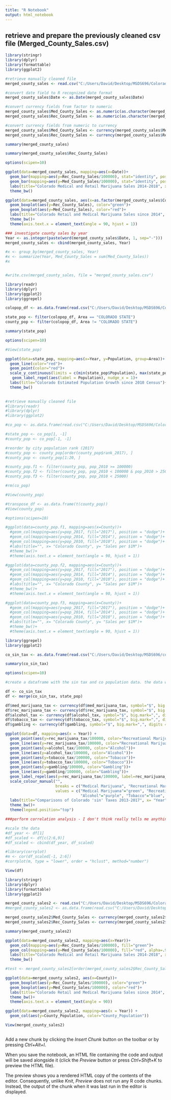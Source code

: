 ---
title: "R Notebook"
output: html_notebook
---

## retrieve and prepare the previously cleaned csv file (Merged_County_Sales.csv)

```{r}
library(stringr)
library(dplyr)
library(formattable)
library(ggplot2)

#retrieve manually cleaned file
merged_county_sales <- read.csv("C:/Users/David/Desktop/MSDS696/Colorado MJ Datasets/Merged_County_Sales.csv", header=TRUE, colClasses = c("character", "character", "factor", "character", "character"))

#convert date field to R recognized date format
merged_county_sales$Date <- as.Date(merged_county_sales$Date)

#convert currency fields from factor to numeric
merged_county_sales$Med_County_Sales <- as.numeric(as.character(merged_county_sales$Med_County_Sales))
merged_county_sales$Rec_County_Sales <- as.numeric(as.character(merged_county_sales$Rec_County_Sales))

#convert currency fields from numeric to currency
merged_county_sales$Med_County_Sales <- currency(merged_county_sales$Med_County_Sales, symbol="$", big.mark=",", digits = 0L)
merged_county_sales$Rec_County_Sales <- currency(merged_county_sales$Rec_County_Sales, symbol="$", big.mark=",", digits = 0L)

summary(merged_county_sales)

summary(merged_county_sales$Rec_County_Sales)

options(scipen=10)

ggplot(data=merged_county_sales, mapping=aes(x=Date))+
  geom_bar(mapping=aes(y=Rec_County_Sales/100000), stat="identity", position="dodge", fill="green")+
  geom_bar(mapping=aes(y=Med_County_Sales/100000), stat="identity", position="dodge", fill="red")+
  labs(title="Colorado Medical and Retail Marijuana Sales 2014-2018", x= "Years of Recreational Legalization", y= "Sales per $100K")+
  theme_bw()

ggplot(data=merged_county_sales, aes(x=as.factor(merged_county_sales$County)))+
  geom_boxplot(aes(y=Rec_County_Sales), color="green")+
  geom_boxplot(aes(y=Med_County_Sales), color="red")+
  labs(title="Colorado Retail and Medical Marijuana Sales since 2014", x= "Colorado County", y= "Sales")+
  theme_bw()+
  theme(axis.text.x = element_text(angle = 90, hjust = 1))

### investigate county sales by year
Year <- as.integer(paste(word(merged_county_sales$Date, 1, sep="-")))
merged_county_sales <- cbind(merged_county_sales, Year)

#x <- group_by(merged_county_sales, Year)
#x <- summarize(Year, Med_County_Sales = sum(Med_County_Sales))
#x


#write.csv(merged_county_sales, file = "merged_county_sales.csv")

```


```{r}
library(readr)
library(dplyr)
library(ggplot2)
library(ggrepel)

colopop_df <- as.data.frame(read.csv("C:/Users/David/Desktop/MSDS696/Colorado Demographics/CountyPopulation.csv", col.names=c("CountyFIPS", "Area", "Year", "Population"), colClasses = c("character", "factor", "factor", "numeric")))

state_pop <- filter(colopop_df, Area == "COLORADO STATE")
county_pop <- filter(colopop_df, Area != "COLORADO STATE")

summary(state_pop)

options(scipen=10)

#View(state_pop)

ggplot(data=state_pop, mapping=aes(x=Year, y=Population, group=Area))+
  geom_line(color="red")+
  geom_point(color="red")+
  scale_y_continuous(limits = c(min(state_pop$Population), max(state_pop$Population)))+
   geom_label_repel(aes(label = Population), nudge_x = 1)+
  labs(title="Colorado Estimated Population Growth since 2010 Census")+
  theme_bw()
 
```

```{r}
#retrieve manually cleaned file
#library(readr)
#library(dplyr)
#library(ggplot2)

#co_pop <- as.data.frame(read.csv("C:/Users/David/Desktop/MSDS696/Colorado Demographics/CountyRankings.csv", col.names=c("CountyFIPS", "County", "pop_2010", "pop_2011", "pop_2012", "pop_2013", "pop_2014", "pop_2015", "pop_2016", "pop_2017", "rank_2017"), colClasses = c("character", "factor", "numeric", "numeric", "numeric", "numeric", "numeric", "numeric", "numeric", "numeric", "integer")))

#state_pop <- co_pop[1, -1]
#county_pop <- co_pop[-1, -1]

#reorder by city population rank (2017)
#county_pop <- county_pop[order(county_pop$rank_2017), ]
#county_pop <- county_pop[1:20, ]

#county_pop.f1 <- filter(county_pop, pop_2010 >= 100000)
#county_pop.f2 <- filter(county_pop, pop_2010 < 100000 & pop_2010 > 25000)
#county_pop.f3 <- filter(county_pop, pop_2010 < 25000)

#rm(co_pop)

#View(county_pop)

#transpose_df <- as.data.frame(t(county_pop))
#View(county_pop)

#options(scipen=10)

#ggplot(data=county_pop.f1, mapping=aes(x=County))+
  #geom_col(mapping=aes(y=pop_2017, fill="2017"), position = "dodge")+
  #geom_col(mapping=aes(y=pop_2014, fill="2014"), position = "dodge")+
  #geom_col(mapping=aes(y=pop_2010, fill="2010"), position = "dodge")+
  #labs(title="", x= "Colorado County", y= "Sales per $1M")+
  #theme_bw()+
  #theme(axis.text.x = element_text(angle = 90, hjust = 1))

#ggplot(data=county_pop.f2, mapping=aes(x=County))+
  #geom_col(mapping=aes(y=pop_2017, fill="2017"), position = "dodge")+
  #geom_col(mapping=aes(y=pop_2014, fill="2014"), position = "dodge")+
  #geom_col(mapping=aes(y=pop_2010, fill="2010"), position = "dodge")+
  #labs(title="", x= "Colorado County", y= "Sales per $1M")+
  #theme_bw()+
  #theme(axis.text.x = element_text(angle = 90, hjust = 1))

#ggplot(data=county_pop.f3, mapping=aes(x=County))+
  #geom_col(mapping=aes(y=pop_2017, fill="2017"), position = "dodge")+
  #geom_col(mapping=aes(y=pop_2014, fill="2014"), position = "dodge")+
  #geom_col(mapping=aes(y=pop_2010, fill="2010"), position = "dodge")+
  #labs(title="", x= "Colorado County", y= "Sales per $1M")+
  #theme_bw()+
  #theme(axis.text.x = element_text(angle = 90, hjust = 1))
```

```{r}
library(ggrepel)
library(ggplot2)

co_sin_tax <- as.data.frame(read.csv("C:/Users/David/Desktop/MSDS696/colorado_sin_revenue.csv"))

summary(co_sin_tax)

options(scipen=10)

#create a dataframe with the sin tax and co population data. the data will need to be normalized.

df <- co_sin_tax
df <- merge(co_sin_tax, state_pop)

df$med_marijuana_tax <- currency(df$med_marijuana_tax, symbol="$", big.mark=",", digits = 0L)
df$rec_marijuana_tax <- currency(df$rec_marijuana_tax, symbol="$", big.mark=",", digits = 0L)
df$alcohol_tax <- currency(df$alcohol_tax, symbol="$", big.mark=",", digits = 0L)
df$tobacco_tax <- currency(df$tobacco_tax, symbol="$", big.mark=",", digits = 0L)
df$gambling <- currency(df$gambling, symbol="$", big.mark=",", digits = 0L)

ggplot(data=df, mapping=aes(x = Year)) +
  geom_point(aes(y=rec_marijuana_tax/100000, color="Recreational Marijuana"))+
  geom_line(aes(y=rec_marijuana_tax/100000, color="Recreational Marijuana"), size=2)+
  geom_point(aes(y=alcohol_tax/100000, color="Alcohol"))+
  geom_line(aes(y=alcohol_tax/100000, color="Alcohol"))+
  geom_point(aes(y=tobacco_tax/100000, color="Tobacco"))+
  geom_line(aes(y=tobacco_tax/100000, color="Tobacco"))+
  geom_point(aes(y=gambling/100000, color="Gambling"))+
  geom_line(aes(y=gambling/100000, color="Gambling"))+
  geom_label_repel(aes(y=rec_marijuana_tax/100000, label=rec_marijuana_tax), nudge_x = 0, nudge_y = -200)+
  scale_colour_manual("", 
                      breaks = c("Medical Marijuana", "Recreational Marijuana", "Alcohol", "Tobacco", "Gambling"),
                      values = c("Medical Marijuana"="green", "Recreational Marijuana"="red", 
                                 "Alcohol"="purple", "Tobacco"="blue", "Gambling"="orange"))+
  labs(title="Comparisons of Colorado 'sin' Taxes 2013-2017", x= "Year", y= "Colorado Marijuana Revenue per $100K")+
  theme_bw()+
  theme(legend.position="top")

###perform correlation analysis - I don't think really tells me anything of value. 

#scale the data
#df_year <- df[1]
#df_scaled <- df[c(2:6,9)]
#df_scaled <- cbind(df_year, df_scaled)

#library(corrplot)
#m <- cor(df_scaled[-1, 2:6])
#corrplot(m, type = "lower", order = "hclust", method="number")

View(df)


```

```{r}

library(stringr)
library(dplyr)
library(formattable)
library(ggplot2)

merged_county_sales2 <- read.csv("C:/Users/David/Desktop/MSDS696/Colorado MJ Datasets/Merged_County_Sales_v2.csv", header=TRUE)
#merged_county_sales2 <- as.data.frame(read.csv("C:/Users/David/Desktop/MSDS696/Colorado MJ Datasets/Merged_County_Sales_v2.csv", header=TRUE, colClasses = c("character", "character", "factor", "numeric", "numeric", "integer", "numeric", "numeric", "numeric")))

merged_county_sales2$Med_County_Sales <- currency(merged_county_sales2$Med_County_Sales, symbol="$", big.mark=",", digits = 0L)
merged_county_sales2$Rec_County_Sales <- currency(merged_county_sales2$Rec_County_Sales, symbol="$", big.mark=",", digits = 0L)

summary(merged_county_sales2)

ggplot(data=merged_county_sales2, mapping=aes(x=Year))+
  geom_col(mapping=aes(y=Rec_County_Sales/100000), fill="green")+
  geom_col(mapping=aes(y=Med_County_Sales/100000), fill="red", alpha=.9)+
  labs(title="Colorado Medical and Retail Marijuana Sales 2014-2018", x= "Years of Recreational Legalization", y= "Sales per $100K")+
  theme_bw()

#test <- merged_county_sales2[order(merged_county_sales2$Rec_County_Sales, merged_county_sales2$County),] 

ggplot(data=merged_county_sales2, aes(x=County))+
  geom_boxplot(aes(y=Rec_County_Sales/100000), color="green")+
  geom_boxplot(aes(y=Med_County_Sales/100000), color="red")+
  labs(title="Colorado Retail and Medical Marijuana Sales since 2014", x= "Colorado County", y= "Sales")+
  theme_bw()+
  theme(axis.text.x = element_text(angle = 90))

ggplot(data=merged_county_sales2, mapping=aes(x = Year)) +
  geom_col(aes(y=County_Population, color="County_Population"))

View(merged_county_sales2)



```


Add a new chunk by clicking the *Insert Chunk* button on the toolbar or by pressing *Ctrl+Alt+I*.

When you save the notebook, an HTML file containing the code and output will be saved alongside it (click the *Preview* button or press *Ctrl+Shift+K* to preview the HTML file).

The preview shows you a rendered HTML copy of the contents of the editor. Consequently, unlike *Knit*, *Preview* does not run any R code chunks. Instead, the output of the chunk when it was last run in the editor is displayed.
